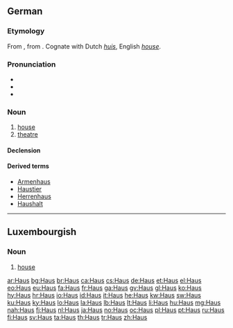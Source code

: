 {{also|haus}}
==German==

===Etymology===
From {{etyl|goh|de}} {{term|hus|hūs|lang=goh}}, from {{proto|gem-pro|hūsan|lang=de}}.  Cognate with Dutch ''[[huis]]'', English ''[[house]]''.

===Pronunciation===
* {{IPA|[haʊ̯s]|lang=de}}
* {{audio|De-Haus.ogg|audio}}
* {{rhymes|aʊ̯s|lang=de}}

===Noun===
{{de-noun|g=n|genitive=Hauses|plural=Häuser}}

# [[house]]
# [[theatre]]

====Declension====
{{de-noun-n|es|pl=Häuser}}

====Derived terms====
* [[Armenhaus]]
* [[Haustier]]
* [[Herrenhaus]]
* [[Haushalt]]
----

==Luxembourgish==

===Noun===
{{lb-noun|n|Haiser}}

# [[house]]

[[ar:Haus]]
[[bg:Haus]]
[[br:Haus]]
[[ca:Haus]]
[[cs:Haus]]
[[de:Haus]]
[[et:Haus]]
[[el:Haus]]
[[eo:Haus]]
[[eu:Haus]]
[[fa:Haus]]
[[fr:Haus]]
[[ga:Haus]]
[[gv:Haus]]
[[gl:Haus]]
[[ko:Haus]]
[[hy:Haus]]
[[hr:Haus]]
[[io:Haus]]
[[id:Haus]]
[[it:Haus]]
[[he:Haus]]
[[kw:Haus]]
[[sw:Haus]]
[[ku:Haus]]
[[ky:Haus]]
[[lo:Haus]]
[[la:Haus]]
[[lb:Haus]]
[[lt:Haus]]
[[li:Haus]]
[[hu:Haus]]
[[mg:Haus]]
[[nah:Haus]]
[[fj:Haus]]
[[nl:Haus]]
[[ja:Haus]]
[[no:Haus]]
[[oc:Haus]]
[[pl:Haus]]
[[pt:Haus]]
[[ru:Haus]]
[[fi:Haus]]
[[sv:Haus]]
[[ta:Haus]]
[[th:Haus]]
[[tr:Haus]]
[[zh:Haus]]